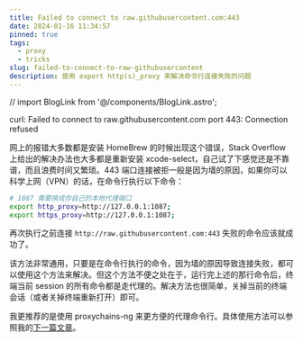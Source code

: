 ```yaml
---
title: Failed to connect to raw.githubusercontent.com:443
date: 2024-01-16 11:34:57
pinned: true
tags:
  - proxy
  - tricks
slug: failed-to-connect-to-raw-githubusercontent
description: 使用 export http(s)_proxy 来解决命令行连接失败的问题
---
```


// import BlogLink from '@/components/BlogLink.astro';

<Block title='完整报错信息如下' status='error'>
  curl: Failed to connect to raw.githubusercontent.com port 443: Connection refused
</Block>

网上的报错大多数都是安装 HomeBrew 的时候出现这个错误，Stack Overflow 上给出的解决办法也大多都是重新安装 xcode-select，自己试了下感觉还是不靠谱，而且浪费时间又繁琐。443 端口连接被拒一般是因为墙的原因，如果你可以科学上网（VPN）的话，在命令行执行以下命令：

```bash
# 1087 需要换成你自己的本地代理端口
export http_proxy=http://127.0.0.1:1087;
export https_proxy=http://127.0.0.1:1087;
```

再次执行之前连接 `http://raw.githubusercontent.com:443` 失败的命令应该就成功了。

该方法非常通用，只要是在命令行执行的命令，因为墙的原因导致连接失败，都可以使用这个方法来解决。但这个方法不便之处在于，运行完上述的那行命令后，终端当前 session 的所有命令都是走代理的。解决方法也很简单，关掉当前的终端会话（或者关掉终端重新打开）即可。

我更推荐的是使用 proxychains-ng 来更方便的代理命令行。具体使用方法可以参照我的[下一篇文章](/blogs/use-proxychains-ng)。
